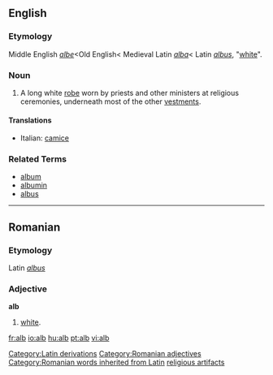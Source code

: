 ==English==

===Etymology===
Middle English ''[[albe]]''<Old English< Medieval Latin ''[[alba]]''< Latin ''[[albus]]'', "[[white]]".

===Noun===
{{en-noun}}
# A long white [[robe]] worn by priests and other ministers at religious ceremonies, underneath most of the other [[vestments]].

====Translations====
{{top}}
*Italian: [[camice]] {{m}}
{{mid}}
{{bottom}}

===Related Terms===
*[[album]]
*[[albumin]]
*[[albus]]

----

==Romanian==
===Etymology===
Latin ''[[albus]]''
===Adjective===
'''alb'''
#[[white]].

[[Category:Latin derivations]]
[[Category:Romanian adjectives]]
[[Category:Romanian words inherited from Latin]]
[[Category: Religion|religious artifacts]]
[[fr:alb]]
[[io:alb]]
[[hu:alb]]
[[pt:alb]]
[[vi:alb]]